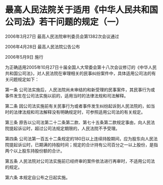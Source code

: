 # 最高人民法院关于适用《中华人民共和国公司法》若干问题的规定（一）

2006年3月27日 最高人民法院审判委员会第1382次会议通过

2006年4月28日 最高人民法院公告公布

2006年5月9日 施行

  

为正确适用2005年10月27日十届全国人大常委会第十八次会议修订的《中华人民共和国公司法》，对人民法院在审理相关的民事纠纷案件中，具体适用公司法的有关问题规定如下：

第一条 公司法实施后，人民法院尚未审结的和新受理的民事案件，其民事行为或事件发生在公司法实施以前的，适用当时的法律法规和司法解释。

第二条 因公司法实施前有关民事行为或者事件发生纠纷起诉到人民法院的，如当时的法律法规和司法解释没有明确规定时，可参照适用公司法的有关规定。

第三条 原告以公司法第二十二条第二款、第七十五条第二款规定事由，向人民法院提起诉讼时，超过公司法规定期限的，人民法院不予受理。

第四条 公司法第一百五十二条规定的180日以上连续持股期间，应为股东向人民法院提起诉讼时，已期满的持股时间；规定的合计持有公司百分之一以上股份，是指两个以上股东持股份额的合计。

第五条 人民法院对公司法实施前已经终审的案件依法进行再审时，不适用公司法的规定。

第六条 本规定自公布之日起实施。